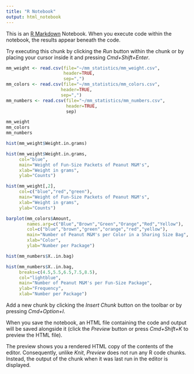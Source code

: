 ```yaml
---
title: "R Notebook"
output: html_notebook
---
```


This is an [R Markdown](http://rmarkdown.rstudio.com) Notebook. When you execute code within the notebook, the results appear beneath the code. 

Try executing this chunk by clicking the *Run* button within the chunk or by placing your cursor inside it and pressing *Cmd+Shift+Enter*. 
```r
mm_weight <- read.csv(file="~/mm_statistics/mm_weight.csv",
                      header=TRUE,
                      sep=",")
mm_colors <- read.csv(file="~/mm_statistics/mm_colors.csv",
                     header=TRUE,
                     sep=",")
mm_numbers <- read.csv(file="~/mm_statistics/mm_numbers.csv", 
                       header=TRUE,
                       sep)
```

```r
mm_weight
mm_colors
mm_numbers
```

```r
hist(mm_weight$Weight.in.grams)
```

```r
hist(mm_weight$Weight.in.grams,
     col="blue",
     main="Weight of Fun-Size Packets of Peanut M&M's",
     xlab="Weight in grams",
     ylab="Counts")

```

```r
hist(mm_weight[,2],
     col=c("blue","red","green"),
     main="Weight of Fun-Size Packets of Peanut M&M's",
     xlab="Weight in grams",
     ylab="Counts")
```
```r
barplot(mm_colors$Amount,
        names.arg=c("Blue","Brown","Green","Orange","Red","Yellow"),
        col=c("blue","brown","green","orange","red","yellow"),
        main="Number of Peanut M&M's per Color in a Sharing Size Bag",
        xlab="Color",
        ylab="Number per Package")
```

```r
hist(mm_numbers$X..in.bag)
```

```r
hist(mm_numbers$X..in.bag,
     breaks=c(4.5,5.5,6.5,7.5,8.5),
     col="lightblue",
     main="Number of Peanut M&M's per Fun-Size Package",
     ylab="Frequency",
     xlab="Number per Package")
```

Add a new chunk by clicking the *Insert Chunk* button on the toolbar or by pressing *Cmd+Option+I*.

When you save the notebook, an HTML file containing the code and output will be saved alongside it (click the *Preview* button or press *Cmd+Shift+K* to preview the HTML file). 

The preview shows you a rendered HTML copy of the contents of the editor. Consequently, unlike *Knit*, *Preview* does not run any R code chunks. Instead, the output of the chunk when it was last run in the editor is displayed.

